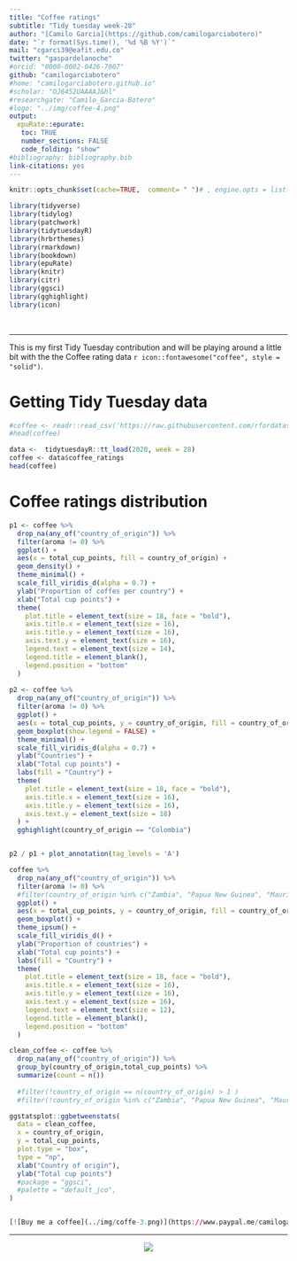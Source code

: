 ```yaml
---
title: "Coffee ratings"
subtitle: "Tidy tuesday week-28"
author: "[Camilo Garcia](https://github.com/camilogarciabotero)"
date: "`r format(Sys.time(), '%d %B %Y')`"
mail: "cgarci39@eafit.edu.co"
twitter: "gaspardelanoche"
#orcid: "0000-0002-0426-7007"
github: "camilogarciabotero"
#home: "camilogarciabotero.github.io"
#scholar: "OJ6452UAAAAJ&hl"
#researchgate: "Camilo_Garcia-Botero"
#logo: "../img/coffee-4.png"
output:
  epuRate::epurate:
   toc: TRUE
   number_sections: FALSE
   code_folding: "show"
#bibliography: bibliography.bib
link-citations: yes
---
```


```r
knitr::opts_chunk$set(cache=TRUE,  comment= " ")# , engine.opts = list(zsh="-i")) #, engine.opts = list(zsh="source ~/.zprofile"))#, engine.path = list()) #str(knitr::opts_chunk$get())
```


```r
library(tidyverse) 
library(tidylog)
library(patchwork)
library(tidytuesdayR)
library(hrbrthemes)
library(rmarkdown)
library(bookdown)
library(epuRate)
library(knitr)
library(citr)
library(ggsci) 
library(gghighlight)
library(icon) 
```

<br>

***

This is my first Tidy Tuesday contribution and will be playing around a little bit with the the Coffee rating data `r icon::fontawesome("coffee", style = "solid")`.


# Getting Tidy Tuesday data

```r
#coffee <- readr::read_csv('https://raw.githubusercontent.com/rfordatascience/tidytuesday/master/data/2020/2020-07-07/coffee_ratings.csv')
#head(coffee)
```


```r

data <-  tidytuesdayR::tt_load(2020, week = 28)
coffee <- data$coffee_ratings
head(coffee)

```

# Coffee ratings distribution

```r
p1 <- coffee %>% 
  drop_na(any_of("country_of_origin")) %>%
  filter(aroma != 0) %>% 
  ggplot() +
  aes(x = total_cup_points, fill = country_of_origin) +
  geom_density() +
  theme_minimal() +
  scale_fill_viridis_d(alpha = 0.7) +
  ylab("Proportion of coffes per country") +
  xlab("Total cup points") +
  theme(
    plot.title = element_text(size = 18, face = "bold"),
    axis.title.x = element_text(size = 16),
    axis.title.y = element_text(size = 16),
    axis.text.y = element_text(size = 16),
    legend.text = element_text(size = 14),
    legend.title = element_blank(),
    legend.position = "bottom"
  ) 
  
p2 <- coffee %>% 
  drop_na(any_of("country_of_origin")) %>%
  filter(aroma != 0) %>% 
  ggplot() +
  aes(x = total_cup_points, y = country_of_origin, fill = country_of_origin) +
  geom_boxplot(show.legend = FALSE) +
  theme_minimal() +
  scale_fill_viridis_d(alpha = 0.7) +
  ylab("Countries") +
  xlab("Total cup points") +
  labs(fill = "Country") +
  theme(
    plot.title = element_text(size = 18, face = "bold"),
    axis.title.x = element_text(size = 16),
    axis.title.y = element_text(size = 16),
    axis.text.y = element_text(size = 18)
  ) +
  gghighlight(country_of_origin == "Colombia")


p2 / p1 + plot_annotation(tag_levels = 'A')

```


```r

coffee %>% 
  drop_na(any_of("country_of_origin")) %>%
  filter(aroma != 0) %>% 
  #filter(country_of_origin %in% c("Zambia", "Papua New Guinea", "Mauritius", "Rwanda", "Cote d?Ivore", "Japan")) %>% 
  ggplot() +
  aes(x = total_cup_points, y = country_of_origin, fill = country_of_origin) +
  geom_boxplot() +
  theme_ipsum() +
  scale_fill_viridis_d() +
  ylab("Proportion of countries") +
  xlab("Total cup points") +
  labs(fill = "Country") +
  theme(
    plot.title = element_text(size = 18, face = "bold"),
    axis.title.x = element_text(size = 16),
    axis.title.y = element_text(size = 16),
    axis.text.y = element_text(size = 16),
    legend.text = element_text(size = 12),
    legend.title = element_blank(),
    legend.position = "bottom"
  )

```



```r

clean_coffee <- coffee %>% 
  drop_na(any_of("country_of_origin")) %>%
  group_by(country_of_origin,total_cup_points) %>% 
  summarize(count = n())
  
  #filter(!country_of_origin == n(country_of_origin) > 1 )
  #filter(!country_of_origin %in% c("Zambia", "Papua New Guinea", "Mauritius", "Rwanda", "Cote d?Ivore", "Japan"))

ggstatsplot::ggbetweenstats(
  data = clean_coffee,
  x = country_of_origin,
  y = total_cup_points,
  plot.type = "box",
  type = "np",
  xlab("Country of origin"),
  ylab("Total cup points")
  #package = "ggsci",
  #palette = "default_jco",
)


[![Buy me a coffee](../img/coffe-3.png)](https://www.paypal.me/camilogarciabotero)
```


***

<div> 
  <p align="center">
    <a href="https://www.paypal.me/camilogarciabotero">
      <img src="../img/coffe-3.png" />
    </a>
  </p>			  
</div>










